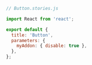 ```js
// Button.stories.js

import React from 'react';

export default {
  title: 'Button',
  parameters: {
    myAddon: { disable: true },
  },
};
```